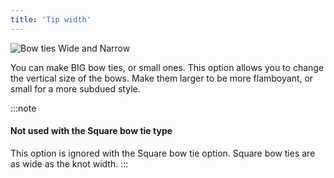 ```yaml
---
title: 'Tip width'
---
```


![Bow ties Wide and Narrow](tipwidth.svg)

You can make BIG bow ties, or small ones. This option allows you to change the vertical size of the bows. Make
them larger to be more flamboyant, or small for a more subdued style.

:::note

#### Not used with the Square bow tie type

This option is ignored with the Square bow tie option. Square bow ties are as wide as the knot width.
:::
